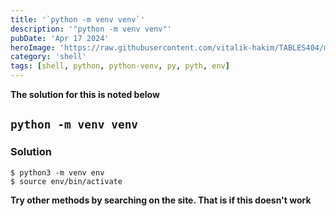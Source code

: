 ---
title: '`python -m venv venv`'
description: '"python -m venv venv"'
pubDate: 'Apr 17 2024'
heroImage: 'https://raw.githubusercontent.com/vitalik-hakim/TABLES404/main/error_b/SHELL.jpg'
category: 'shell'
tags: [shell, python, python-venv, py, pyth, env]
---

**The solution for this is noted below**

## `python -m venv venv`

### Solution

```shell
$ python3 -m venv env
$ source env/bin/activate
```
**Try other methods by searching on the site. That is if this doesn't work**
